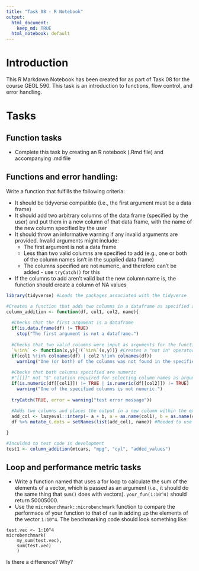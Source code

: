 ```yaml
---
title: "Task 08 - R Notebook"
output:
  html_document:
    keep_md: TRUE
  html_notebook: default
---
```


# Introduction

This R Markdown Notebook has been created for as part of Task 08 for the course GEOL 590. This task is an introduction to functions, flow control, and error handling.

# Tasks

## Function tasks
* Complete this task by creating an R notebook (.Rmd file) and accompanying .md file

## Functions and error handling:
Write a function that fulfills the following criteria:

* It should be tidyverse compatible (i.e., the first argument must be a data frame)
* It should add two arbitrary columns of the data frame (specified by the user) and put them in a new column of that data frame, with the name of the new column specified by the user
* It should throw an informative warning if any invalid arguments are provided. Invalid arguments might include:
    * The first argument is not a data frame
    * Less than two valid columns are specified to add (e.g., one or both of the column names isn't in the supplied data frame) 
    * The columns specified are not numeric, and therefore can't be added - use `tryCatch()` for this
* If the columns to add aren't valid but the new column name is, the function should create a column of NA values

```r
library(tidyverse) #Loads the packages associated with the tidyverse

#Creates a function that adds two columns in a dataframe as specified above
column_addition <- function(df, col1, col2, name){
  
  #Checks that the first argument is a dataframe
  if(is.data.frame(df) != TRUE)
    stop("The first argument is not a dataframe.")
  
  #Checks that two valid columns were input as arguments for the function
  `%!in%` <- function(x,y){!(`%in%`(x,y))} #Creates a "not in" operator
  if(col1 %!in% colnames(df) | col2 %!in% colnames(df))
    warning("One (or both) of the columns was not found in the specified dataframe.")
  
  #Checks that both columns specified are numeric
  #"[[]]" not "$" notation required for selecting column names as arguments
  if(is.numeric(df[[col1]]) != TRUE | is.numeric(df[[col2]]) != TRUE)
    warning("One of the specified columns is not numeric.")
  
  tryCatch(TRUE, error = warning("test error message"))
  
  #Adds two columns and places the output in a new column within the existing dataframe
  add_col <- lazyeval::interp(~ a + b, a = as.name(col1), b = as.name(col2))
  df %>% mutate_(.dots = setNames(list(add_col), name)) #Needed to use standard evaluation functions

}

#Inculded to test code in development
test1 <- column_addition(mtcars, "mpg", "cyl", "added_values")

```


## Loop and performance metric tasks
* Write a function named that uses a for loop to calculate the sum of the elements of a vector, which is passed as an argument (i.e., it should do the same thing that `sum()` does with vectors). `your_fun(1:10^4)` should return 50005000.
* Use the `microbenchmark::microbenchmark` function to compare the performace of your function to that of `sum` in adding up the elements of the vector `1:10^4`. The benchmarking code should look something like:
```
test.vec <- 1:10^4
microbenchmark(
    my_sum(test.vec),
    sum(test.vec)
    )
```
Is there a difference? Why?

```r

```

